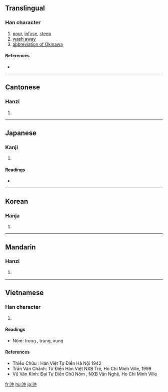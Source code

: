 {{also|冲|盅}}
==Translingual==

===Han character===
{{Han char|rn=85|rad=水|as=04|sn=7|four=3510<sub>6</sub>|canj=水中 (EL)|ids=⿰[[氵]][[中]]}}

# [[pour]], [[infuse]], [[steep]]
# [[wash away]]
# [[abbreviation of Okinawa]]

====References====
* {{Han ref|kx=0611.180|dkj=17209|dj=1004.080|hdz=31565.030|uh=6C96|ud=27798|bh=A852|bd=43090}}

----

==Cantonese==

===Hanzi===
{{yue-hanzi|jyut=|y=chung1}}

# {{defn|Cantonese}}

----

==Japanese==

===Kanji===
{{ja-kanji|grade=c|rs=水04}}

# {{defn|Japanese}}

====Readings====
* {{ja-readings|on=[[ちゅう]] (chū)|kun=[[おき]] (oki; [[offing]]), [[わく]] (waku)}}

----

==Korean==

===Hanja===
{{ko-hanja|hangeul=충|eumhun=|rv=chung|mr=ch'ung|y=chwung}}

# {{defn|Korean}}

----

==Mandarin==

===Hanzi===
{{cmn-hanzi|sim=冲|pin=[[chōng]] ([[chong1]]), [[shà]] ([[sha4]]), [[suō]] ([[suo1]])|wg=ch'ung<sup>1</sup>, sha<sup>4</sup>, so<sup>1</sup>}}

# {{defn|Mandarin}}

----

==Vietnamese==

===Han character===
{{vi-hantu|trùng, xung}}

# {{defn|Vietnamese}}

====Readings====
* Nôm: trong , trùng, xung

====References====
* Thiều Chửu : Hán Việt Tự Điển  Hà Nội 1942
* Trần Văn Chánh: Từ Điển Hán Việt NXB Trẻ, Ho Chi Minh Ville, 1999
* Vũ Văn Kính: Đại Tự Điển Chữ Nôm , NXB Văn Nghệ, Ho Chi Minh Ville

[[fr:沖]]
[[hu:沖]]
[[ja:沖]]